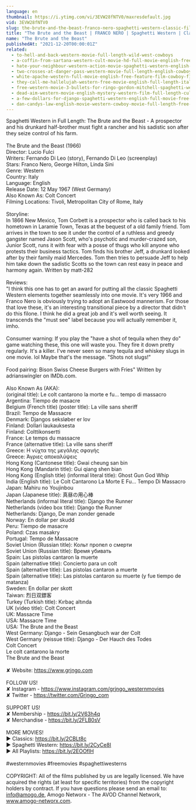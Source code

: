 ```yaml
---
language: en
thumbnail: https://i.ytimg.com/vi/3EVW28fNTV0/maxresdefault.jpg
vid: 3EVW28fNTV0
slug: the-brute-and-the-beast-franco-nero-spaghetti-western-classic-film-english
title: "The Brute and the Beast | FRANCO NERO | Spaghetti Western | Classic Film | English"
name: "The Brute and the Beast"
publishedAt: "2021-12-20T00:00:01Z"
related:
  - to-hell-and-back-western-movie-full-length-wild-west-cowboys
  - a-coffin-from-sartana-western-cult-movie-hd-full-movie-english-free-cowboy-film
  - hate-your-neighbour-western-action-movie-spaghetti-western-english-cowboy-film
  - two-crosses-at-danger-pass-western-movie-full-length-english-cowboy-film
  - white-apache-western-full-movie-english-free-feature-film-cowboy-film
  - they-call-me-hallelujah-western-free-movie-english-full-length-italian-western-feature-film
  - free-western-movie-3-bullets-for-ringo-gordon-mitchell-spaghetti-western-full-youtube-movie
  - dead-aim-western-movie-english-mystery-western-film-full-length-cult-movie-thriller
  - a-few-dollars-for-django-spaghetti-western-english-full-movie-free-full-youtube-movies
  - dan-candys-law-english-movie-western-cowboy-movie-full-length-free-movie-on-youtube
---
```


Spaghetti Western in Full Length: The Brute and the Beast - A prospector and his drunkard half-brother must fight a rancher and his sadistic son after they seize control of his farm. <br />
<br />
The Brute and the Beast (1966)<br />
Director: Lucio Fulci<br />
Writers: Fernando Di Leo (story), Fernando Di Leo (screenplay)<br />
Stars: Franco Nero, George Hilton, Linda Sini <br />
Genre: Western <br />
Country: Italy<br />
Language: English<br />
Release Date: 12 May 1967 (West Germany)<br />
Also Known As: Colt Concert <br />
Filming Locations: Tivoli, Metropolitan City of Rome, Italy <br />
<br />
Storyline:<br />
In 1866 New Mexico, Tom Corbett is a prospector who is called back to his hometown in Laramie Town, Texas at the bequest of a old family friend. Tom arrives in the town to see it under the control of a ruthless and greedy gangster named Jason Scott, who's psychotic and murder-crazed son, Junior Scott, runs it with fear with a posse of thugs who kill anyone who protests their business tactics. Tom finds his brother Jeff, a drunkard looked after by their family maid Mercedes. Tom then tries to persuade Jeff to help him take down the sadistic Scotts so the town can rest easy in peace and harmony again. Written by matt-282<br />
<br />
Reviews:<br />
"I think this one has to get an award for putting all the classic Spaghetti Western elements together seamlessly into one movie. It's very 1966 and Franco Nero is obviously trying to adopt an Eastwood mannerism. For those that love these, it's an interesting transitional piece by a director that didn't do this filone. I think he did a great job and it's well worth seeing. It transcends the "must see" label because you will actually remember it, imho.<br />
<br />
Consumer warning: If you play the "have a shot of tequila when they do" game watching these, this one will waste you. They fire it down pretty regularly. It's a killer. I've never seen so many tequila and whiskey slugs in one movie. lol Maybe that's the message. "Shots not slugs!"<br />
<br />
Food pairing: Bison Swiss Cheese Burgers with Fries" Written by adrianswingler on IMDb.com.<br />
<br />
Also Known As (AKA):<br />
(original title): Le colt cantarono la morte e fu... tempo di massacro<br />
Argentina: Tiempo de masacre<br />
Belgium (French title) (poster title): La ville sans sheriff<br />
Brazil: Tempo de Massacre<br />
Denmark: Djangos seksløber er lov<br />
Finland: Dollari laukauksesta<br />
Finland: Colttikonsertti<br />
France: Le temps du massacre<br />
France (alternative title): La ville sans sheriff<br />
Greece: Η νύχτα της μεγάλης σφαγής<br />
Greece: Άγριες αποκαλύψεις<br />
Hong Kong (Cantonese title): Gwai cheung san bin<br />
Hong Kong (Mandarin title): Gui qiang shen bian<br />
Hong Kong (English title) (informal literal title): Ghost Gun God Whip<br />
India (English title): Le Colt Cantarono La Morte E Fu... Tempo Di Massacro<br />
Japan: Mahiru no Youjinbou<br />
Japan (Japanese title): 真昼の用心棒<br />
Netherlands (informal literal title): Django the Runner<br />
Netherlands (video box title): Django the Runner<br />
Netherlands: Django, De man zonder genade<br />
Norway: En dollar per skudd<br />
Peru: Tiempo de masacre<br />
Poland: Czas masakry<br />
Portugal: Tempo de Massacre<br />
Soviet Union (Russian title): Кольт пропел о смерти<br />
Soviet Union (Russian title): Время убивать<br />
Spain: Las pistolas cantaron la muerte<br />
Spain (alternative title): Concierto para un colt<br />
Spain (alternative title): Las pistolas cantaron a muerte<br />
Spain (alternative title): Las pistolas cantaron su muerte (y fue tiempo de matanza)<br />
Sweden: En dollar per skott<br />
Taiwan: 烈日双鏢客<br />
Turkey (Turkish title): Kırbaç altında<br />
UK (video title): Colt Concert<br />
UK: Massacre Time<br />
USA: Massacre Time<br />
USA: The Brute and the Beast<br />
West Germany: Django - Sein Gesangbuch war der Colt<br />
West Germany (reissue title): Django - Der Hauch des Todes<br />
 Colt Concert<br />
 Le colt cantarono la morte<br />
 The Brute and the Beast<br />
<br />
✘ Website: https://www.grjngo.com<br />
<br />
FOLLOW US!<br />
✘ Instagram - https://www.instagram.com/grjngo_westernmovies<br />
✘ Twitter - https://twitter.com/Grjngo_com<br />
<br />
SUPPORT US!<br />
✘ Membership - https://bit.ly/2V63h4q<br />
✘ Merchandise - https://bit.ly/2FLB0sV<br />
<br />
MORE MOVIES! <br />
► Classics: https://bit.ly/2CBLt8c <br />
► Spaghetti Western: https://bit.ly/2CyCe8I <br />
► All Playlists: https://bit.ly/2EOOfIH <br />
<br />
#westernmovies #freemovies #spaghettiwesterns<br />
<br />
COPYRIGHT: All of the films published by us are legally licensed. We have acquired the rights (at least for specific territories) from the copyright holders by contract. If you have questions please send an email to: info@amogo.de, Amogo Networx - The AVOD Channel Network, www.amogo-networx.com.